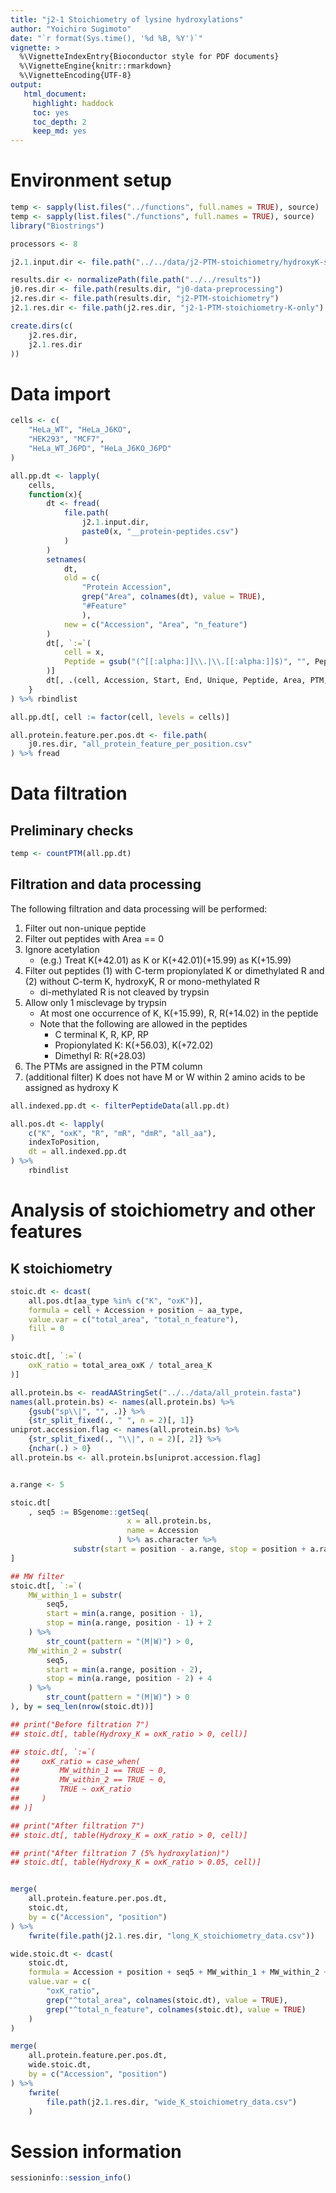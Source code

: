 ```yaml
---
title: "j2-1 Stoichiometry of lysine hydroxylations"
author: "Yoichiro Sugimoto"
date: "`r format(Sys.time(), '%d %B, %Y')`"
vignette: >
  %\VignetteIndexEntry{Bioconductor style for PDF documents}
  %\VignetteEngine{knitr::rmarkdown}
  %\VignetteEncoding{UTF-8}
output:
   html_document:
     highlight: haddock
     toc: yes
     toc_depth: 2
     keep_md: yes
---
```



# Environment setup


```r

temp <- sapply(list.files("../functions", full.names = TRUE), source)
temp <- sapply(list.files("./functions", full.names = TRUE), source)
library("Biostrings")

processors <- 8

j2.1.input.dir <- file.path("../../data/j2-PTM-stoichiometry/hydroxyK-stoichiometry")

results.dir <- normalizePath(file.path("../../results"))
j0.res.dir <- file.path(results.dir, "j0-data-preprocessing")
j2.res.dir <- file.path(results.dir, "j2-PTM-stoichiometry")
j2.1.res.dir <- file.path(j2.res.dir, "j2-1-PTM-stoichiometry-K-only")

create.dirs(c(
    j2.res.dir,
    j2.1.res.dir
))

```


# Data import


```r

cells <- c(
    "HeLa_WT", "HeLa_J6KO",
    "HEK293", "MCF7",
    "HeLa_WT_J6PD", "HeLa_J6KO_J6PD"
)

all.pp.dt <- lapply(
    cells,
    function(x){
        dt <- fread(
            file.path(
                j2.1.input.dir,
                paste0(x, "__protein-peptides.csv")
            )
        )
        setnames(
            dt,
            old = c(
                "Protein Accession",
                grep("Area", colnames(dt), value = TRUE),
                "#Feature"
                ),
            new = c("Accession", "Area", "n_feature")
        )
        dt[, `:=`(
            cell = x,
            Peptide = gsub("(^[[:alpha:]]\\.|\\.[[:alpha:]]$)", "", Peptide)
        )]
        dt[, .(cell, Accession, Start, End, Unique, Peptide, Area, PTM, n_feature)]
    }
) %>% rbindlist

all.pp.dt[, cell := factor(cell, levels = cells)]

all.protein.feature.per.pos.dt <- file.path(
    j0.res.dir, "all_protein_feature_per_position.csv"
) %>% fread

```


# Data filtration

## Preliminary checks

```r

temp <- countPTM(all.pp.dt)

```

## Filtration and data processing

The following filtration and data processing will be performed:

1. Filter out non-unique peptide
2. Filter out peptides with Area == 0
3. Ignore acetylation
   - (e.g.) Treat K(+42.01) as K or K(+42.01)(+15.99) as K(+15.99)
4. Filter out peptides (1) with C-term propionylated K or dimethylated R and (2) without C-term K, hydroxyK, R or mono-methylated R
   - di-methylated R is not cleaved by trypsin 
5. Allow only 1 misclevage by trypsin 
   - At most one occurrence of K, K(+15.99), R, R(+14.02) in the peptide
   - Note that the following are allowed in the peptides
	 - C terminal K, R, KP, RP
	 - Propionylated K: K(+56.03), K(+72.02)
	 - Dimethyl R: R(+28.03)
6. The PTMs are assigned in the PTM column
7. (additional filter) K does not have M or W within 2 amino acids to be assigned as hydroxy K

```r


all.indexed.pp.dt <- filterPeptideData(all.pp.dt)

all.pos.dt <- lapply(
    c("K", "oxK", "R", "mR", "dmR", "all_aa"),
    indexToPosition,
    dt = all.indexed.pp.dt
) %>%
    rbindlist

```



# Analysis of stoichiometry and other features

## K stoichiometry

```r

stoic.dt <- dcast(
    all.pos.dt[aa_type %in% c("K", "oxK")],
    formula = cell + Accession + position ~ aa_type,
    value.var = c("total_area", "total_n_feature"),
    fill = 0
)

stoic.dt[, `:=`(
    oxK_ratio = total_area_oxK / total_area_K
)]

all.protein.bs <- readAAStringSet("../../data/all_protein.fasta")
names(all.protein.bs) <- names(all.protein.bs) %>%
    {gsub("sp\\|", "", .)} %>%
    {str_split_fixed(., " ", n = 2)[, 1]}
uniprot.accession.flag <- names(all.protein.bs) %>%
    {str_split_fixed(., "\\|", n = 2)[, 2]} %>%
    {nchar(.) > 0}
all.protein.bs <- all.protein.bs[uniprot.accession.flag]


a.range <- 5

stoic.dt[
    , seq5 := BSgenome::getSeq(
                          x = all.protein.bs,
                          name = Accession
                        ) %>% as.character %>%
              substr(start = position - a.range, stop = position + a.range)
]

## MW filter
stoic.dt[, `:=`(
    MW_within_1 = substr(
        seq5,
        start = min(a.range, position - 1),
        stop = min(a.range, position - 1) + 2
    ) %>%
        str_count(pattern = "(M|W)") > 0,
    MW_within_2 = substr(
        seq5,
        start = min(a.range, position - 2),
        stop = min(a.range, position - 2) + 4
    ) %>%
        str_count(pattern = "(M|W)") > 0    
), by = seq_len(nrow(stoic.dt))]

## print("Before filtration 7")
## stoic.dt[, table(Hydroxy_K = oxK_ratio > 0, cell)]

## stoic.dt[, `:=`(
##     oxK_ratio = case_when(
##         MW_within_1 == TRUE ~ 0,
##         MW_within_2 == TRUE ~ 0,
##         TRUE ~ oxK_ratio
##     )
## )]

## print("After filtration 7")
## stoic.dt[, table(Hydroxy_K = oxK_ratio > 0, cell)]

## print("After filtration 7 (5% hydroxylation)")
## stoic.dt[, table(Hydroxy_K = oxK_ratio > 0.05, cell)]


merge(
    all.protein.feature.per.pos.dt,
    stoic.dt,
    by = c("Accession", "position")
) %>%
    fwrite(file.path(j2.1.res.dir, "long_K_stoichiometry_data.csv"))

wide.stoic.dt <- dcast(
    stoic.dt,
    formula = Accession + position + seq5 + MW_within_1 + MW_within_2 ~ cell,
    value.var = c(
        "oxK_ratio",
        grep("^total_area", colnames(stoic.dt), value = TRUE),
        grep("^total_n_feature", colnames(stoic.dt), value = TRUE)
    )
)

merge(
    all.protein.feature.per.pos.dt,
    wide.stoic.dt,
    by = c("Accession", "position")
) %>%
    fwrite(
        file.path(j2.1.res.dir, "wide_K_stoichiometry_data.csv")
    )

```

# Session information


```r

sessioninfo::session_info()


```
